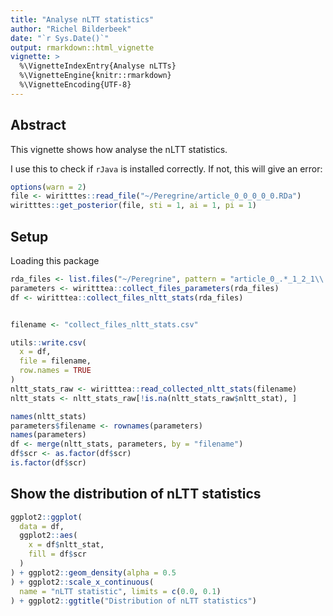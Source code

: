 ```yaml
---
title: "Analyse nLTT statistics"
author: "Richel Bilderbeek"
date: "`r Sys.Date()`"
output: rmarkdown::html_vignette
vignette: >
  %\VignetteIndexEntry{Analyse nLTTs}
  %\VignetteEngine{knitr::rmarkdown}
  %\VignetteEncoding{UTF-8}
---
```


## Abstract

This vignette shows how analyse the nLTT statistics.

I use this to check if `rJava` is installed correctly. 
If not, this will give an error:

```r
options(warn = 2)
file <- wiritttes::read_file("~/Peregrine/article_0_0_0_0_0.RDa")
wiritttes::get_posterior(file, sti = 1, ai = 1, pi = 1)
```

## Setup

Loading this package

```r
rda_files <- list.files("~/Peregrine", pattern = "article_0_.*_1_2_1\\.RDa", full.names = TRUE)
parameters <- wiritttea::collect_files_parameters(rda_files)
df <- wiritttea::collect_files_nltt_stats(rda_files)


filename <- "collect_files_nltt_stats.csv"

utils::write.csv(
  x = df,
  file = filename,
  row.names = TRUE
)
nltt_stats_raw <- wiritttea::read_collected_nltt_stats(filename)
nltt_stats <- nltt_stats_raw[!is.na(nltt_stats_raw$nltt_stat), ]

names(nltt_stats)
parameters$filename <- rownames(parameters)
names(parameters)
df <- merge(nltt_stats, parameters, by = "filename")
df$scr <- as.factor(df$scr)
is.factor(df$scr)

```

## Show the distribution of nLTT statistics


```r

ggplot2::ggplot(
  data = df,
  ggplot2::aes(
    x = df$nltt_stat,
    fill = df$scr
  )
) + ggplot2::geom_density(alpha = 0.5
) + ggplot2::scale_x_continuous(
  name = "nLTT statistic", limits = c(0.0, 0.1)
) + ggplot2::ggtitle("Distribution of nLTT statistics")
```
